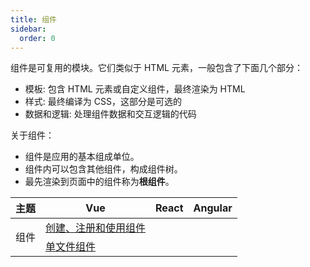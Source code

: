 ```yaml
---
title: 组件
sidebar:
  order: 0
---
```


组件是可复用的模块。它们类似于 HTML 元素，一般包含了下面几个部分：

+ 模板: 包含 HTML 元素或自定义组件，最终渲染为 HTML
+ 样式: 最终编译为 CSS，这部分是可选的
+ 数据和逻辑: 处理组件数据和交互逻辑的代码

关于组件：

+ 组件是应用的基本组成单位。
+ 组件内可以包含其他组件，构成组件树。
+ 最先渲染到页面中的组件称为**根组件**。

<table>
  <thead>
    <tr>
      <th>主题</th>
      <th>Vue</th>
      <th>React</th>
      <th>Angular</th>
    </tr>
  </thead>
  <tbody>
    <tr>
      <td rowspan="2">组件</td>
      <td>
        <a href="../../vue/component/">创建、注册和使用组件</a>
      </td>
    </tr>
    <tr>
      <td>
        <a href="../../vue/component/sfc/">单文件组件</a>
      </td>
    </tr>
  </tbody>
</table>
